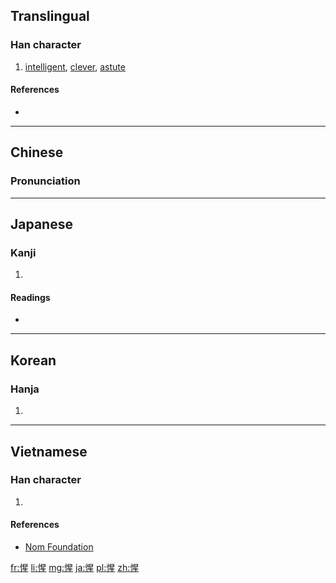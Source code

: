==Translingual==

===Han character===
{{Han char|rn=61|rad=心|as=09|sn=12|four=96014|canj=PAHM|ids=⿰忄星}}

# [[intelligent]], [[clever]], [[astute]]

====References====
* {{Han ref|kx=0393.040|dkj=10868|dj=0729.020|hdz=42328.020|uh=60FA|ud=24826|bh=B469|bd=46185}}

----

==Chinese==
{{zh-forms}}

===Pronunciation===
{{zh-pron
|m=xīng
|c=sing1
|mc=y
|oc=y
|cat=a
}}

----

==Japanese==

===Kanji===
{{ja-kanji|grade=|rs=心09}}

# {{defn|lang=ja|sort=心09}}

====Readings====
* {{ja-readings|on=[[せい]] (sei)|kun=[[さとる]] (satoru)}}

----

==Korean==

===Hanja===
{{ko-hanja|hangeul=[[성]], [[황]]|eumhun=|rv=seong, hwang|mr=sŏng, hwang|y=seng, hwang}}

# {{defn|lang=ko|sort=心09}}

----

==Vietnamese==

===Han character===
{{vi-readings|rs=心09|hanviet=[[tênh]], [[tinh]]}}

# {{defn|lang=vi|sort=心09}}

====References====
* [http://nomfoundation.org/common/nom_details.php?codepoint=60fa Nom Foundation]

[[fr:惺]]
[[li:惺]]
[[mg:惺]]
[[ja:惺]]
[[pl:惺]]
[[zh:惺]]